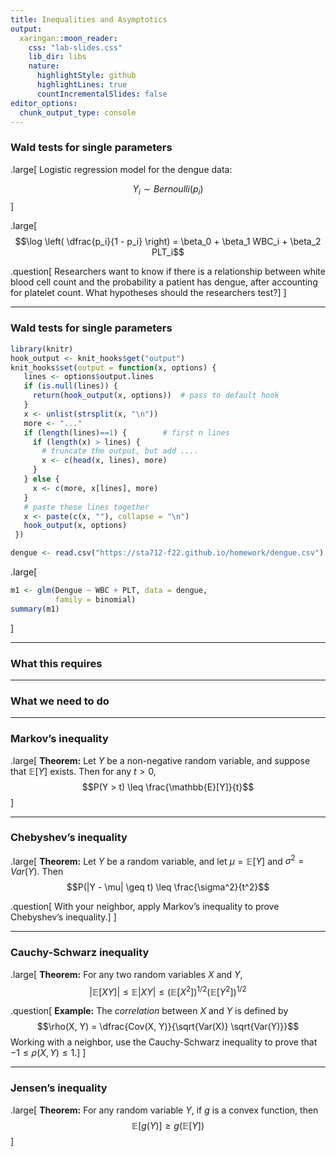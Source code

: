 ```yaml
---
title: Inequalities and Asymptotics
output:
  xaringan::moon_reader:
    css: "lab-slides.css"
    lib_dir: libs
    nature:
      highlightStyle: github
      highlightLines: true
      countIncrementalSlides: false
editor_options: 
  chunk_output_type: console
---
```



### Wald tests for single parameters

.large[
Logistic regression model for the dengue data:

$$Y_i \sim Bernoulli(p_i)$$
]

.large[
$$\log \left( \dfrac{p_i}{1 - p_i} \right) = \beta_0 + \beta_1 WBC_i + \beta_2 PLT_i$$

.question[
Researchers want to know if there is a relationship between white blood cell count and the probability a patient has dengue, after accounting for platelet count. What hypotheses should the researchers test?
]
]

---

### Wald tests for single parameters

```r
library(knitr)
hook_output <- knit_hooks$get("output")
knit_hooks$set(output = function(x, options) {
   lines <- options$output.lines
   if (is.null(lines)) {
     return(hook_output(x, options))  # pass to default hook
   }
   x <- unlist(strsplit(x, "\n"))
   more <- "..."
   if (length(lines)==1) {        # first n lines
     if (length(x) > lines) {
       # truncate the output, but add ....
       x <- c(head(x, lines), more)
     }
   } else {
     x <- c(more, x[lines], more)
   }
   # paste these lines together
   x <- paste(c(x, ""), collapse = "\n")
   hook_output(x, options)
 })

dengue <- read.csv("https://sta712-f22.github.io/homework/dengue.csv")
```

.large[
```r
m1 <- glm(Dengue ~ WBC + PLT, data = dengue, 
          family = binomial)
summary(m1)
```
]

---

### What this requires

---

### What we need to do

---

### Markov's inequality

.large[
**Theorem:** Let $Y$ be a non-negative random variable, and suppose that $\mathbb{E}[Y]$ exists. Then for any $t > 0$,
$$P(Y > t) \leq \frac{\mathbb{E}[Y]}{t}$$
]

---

### Chebyshev's inequality

.large[
**Theorem:** Let $Y$ be a random variable, and let $\mu = \mathbb{E}[Y]$ and $\sigma^2 = Var(Y)$. Then
$$P(|Y - \mu| \geq t) \leq \frac{\sigma^2}{t^2}$$

.question[
With your neighbor, apply Markov's inequality to prove Chebyshev's inequality.
]
]

---

### Cauchy-Schwarz inequality

.large[
**Theorem:** For any two random variables $X$ and $Y$,
$$|\mathbb{E}[XY]| \leq \mathbb{E}|XY| \leq (\mathbb{E}[X^2])^{1/2}(\mathbb{E}[Y^2])^{1/2}$$

.question[
**Example:** The *correlation* between $X$ and $Y$ is defined by
$$\rho(X, Y) = \dfrac{Cov(X, Y)}{\sqrt{Var(X)} \sqrt{Var(Y)}}$$
Working with a neighbor, use the Cauchy-Schwarz inequality to prove that $-1 \leq \rho(X, Y) \leq 1$.
]
]

---

### Jensen's inequality

.large[
**Theorem:** For any random variable $Y$, if $g$ is a convex function, then
$$\mathbb{E}[g(Y)] \geq g(\mathbb{E}[Y])$$
]